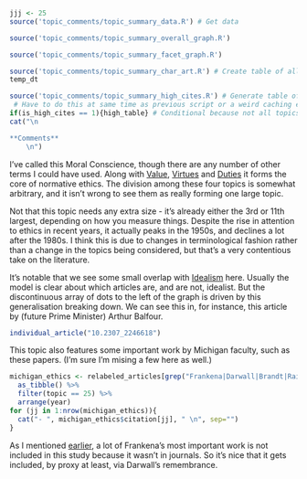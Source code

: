 ```r
jjj <- 25
source('topic_comments/topic_summary_data.R') # Get data
```

```r
source('topic_comments/topic_summary_overall_graph.R')
```

```r
source('topic_comments/topic_summary_facet_graph.R')
```

```r
source('topic_comments/topic_summary_char_art.R') # Create table of all articles in topic
temp_dt
```

```r
source('topic_comments/topic_summary_high_cites.R') # Generate table of highly cited articles. 
 # Have to do this at same time as previous script or a weird caching error occurs.
if(is_high_cites == 1){high_table} # Conditional because not all topics have high cites
cat("\n

**Comments**
	\n")
```

I've called this Moral Conscience, though there are any number of other terms I could have used. Along with [Value](#topic16), [Virtues](#topic49) and [Duties](#topic53) it forms the core of normative ethics. The division among these four topics is somewhat arbitrary, and it isn't wrong to see them as really forming one large topic.

Not that this topic needs any extra size - it's already either the 3rd or 11th largest, depending on how you measure things. Despite the rise in attention to ethics in recent years, it actually peaks in the 1950s, and declines a lot after the 1980s. I think this is due to changes in terminological fashion rather than a change in the topics being considered, but that's a very contentious take on the literature.

It's notable that we see some small overlap with [Idealism](#topic02) here. Usually the model is clear about which articles are, and are not, idealist. But the discontinuous array of dots to the left of the graph is driven by this generalisation breaking down. We can see this in, for instance, this article by (future Prime Minister) Arthur Balfour.

```r
individual_article("10.2307_2246618")
```

This topic also features some important work by Michigan faculty, such as these papers. (I'm sure I'm mising a few here as well.)

```r
michigan_ethics <- relabeled_articles[grep("Frankena|Darwall|Brandt|Railton", relabeled_articles$authall),] %>%
  as_tibble() %>%
  filter(topic == 25) %>%
  arrange(year)
for (jj in 1:nrow(michigan_ethics)){
  cat("- ", michigan_ethics$citation[jj], " \n", sep="")
}
```

As I mentioned [earlier](#topic16), a lot of Frankena's most important work is not included in this study because it wasn't in journals. So it's nice that it gets included, by proxy at least, via Darwall's remembrance.
